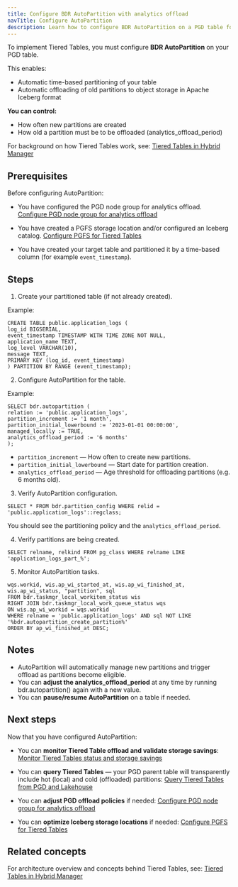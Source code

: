 ```yaml
---
title: Configure BDR AutoPartition with analytics offload
navTitle: Configure AutoPartition
description: Learn how to configure BDR AutoPartition on a PGD table for Tiered Tables with analytics offload.
---
```


To implement Tiered Tables, you must configure **BDR AutoPartition** on your PGD table.

This enables:

- Automatic time-based partitioning of your table
- Automatic offloading of old partitions to object storage in Apache Iceberg format

**You can control:**

- How often new partitions are created
- How old a partition must be to be offloaded (analytics_offload_period)

For background on how Tiered Tables work, see:
[Tiered Tables in Hybrid Manager](../../tiered_tables.mdx)

## Prerequisites

Before configuring AutoPartition:

- You have configured the PGD node group for analytics offload.
[Configure PGD node group for analytics offload](./configure-tiered-offload)

- You have created a PGFS storage location and/or configured an Iceberg catalog.
[Configure PGFS for Tiered Tables](./configure-tiered-pgfs)

- You have created your target table and partitioned it by a time-based column (for example `event_timestamp`).

## Steps

1. Create your partitioned table (if not already created).

Example:

```
CREATE TABLE public.application_logs (
log_id BIGSERIAL,
event_timestamp TIMESTAMP WITH TIME ZONE NOT NULL,
application_name TEXT,
log_level VARCHAR(10),
message TEXT,
PRIMARY KEY (log_id, event_timestamp)
) PARTITION BY RANGE (event_timestamp);
```

2. Configure AutoPartition for the table.

Example:

```
SELECT bdr.autopartition (
relation := 'public.application_logs',
partition_increment := '1 month',
partition_initial_lowerbound := '2023-01-01 00:00:00',
managed_locally := TRUE,
analytics_offload_period := '6 months'
);
```

- `partition_increment` — How often to create new partitions.
- `partition_initial_lowerbound` — Start date for partition creation.
- `analytics_offload_period` — Age threshold for offloading partitions (e.g. 6 months old).

3. Verify AutoPartition configuration.

```
SELECT * FROM bdr.partition_config WHERE relid = 'public.application_logs'::regclass;
```
You should see the partitioning policy and the `analytics_offload_period`.

4. Verify partitions are being created.

```
SELECT relname, relkind FROM pg_class WHERE relname LIKE 'application_logs_part_%';
```
5. Monitor AutoPartition tasks.

```SELECT
wqs.workid, wis.ap_wi_started_at, wis.ap_wi_finished_at,
wis.ap_wi_status, "partition", sql
FROM bdr.taskmgr_local_workitem_status wis
RIGHT JOIN bdr.taskmgr_local_work_queue_status wqs
ON wis.ap_wi_workid = wqs.workid
WHERE relname = 'public.application_logs' AND sql NOT LIKE '%bdr.autopartition_create_partition%'
ORDER BY ap_wi_finished_at DESC;
```

## Notes

- AutoPartition will automatically manage new partitions and trigger offload as partitions become eligible.
- You can **adjust the analytics_offload_period** at any time by running bdr.autopartition() again with a new value.
- You can **pause/resume AutoPartition** on a table if needed.

## Next steps

Now that you have configured AutoPartition:

- You can **monitor Tiered Table offload and validate storage savings**:
[Monitor Tiered Tables status and storage savings](./monitor-tiered-tables)

- You can **query Tiered Tables** — your PGD parent table will transparently include hot (local) and cold (offloaded) partitions:
[Query Tiered Tables from PGD and Lakehouse](./query-tiered-tables)

- You can **adjust PGD offload policies** if needed:
[Configure PGD node group for analytics offload](./configure-tiered-offload)

- You can **optimize Iceberg storage locations** if needed:
[Configure PGFS for Tiered Tables](./configure-tiered-pgfs)

## Related concepts

For architecture overview and concepts behind Tiered Tables, see:
[Tiered Tables in Hybrid Manager](../tiered_tables)
